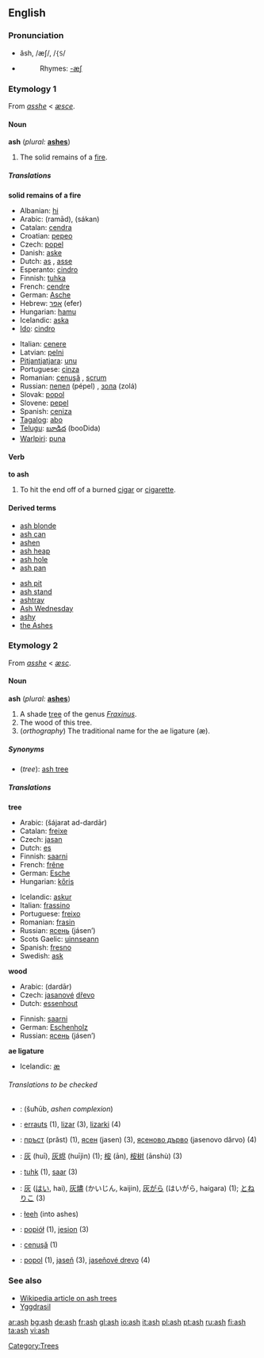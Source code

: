{{see|Ash}}
==English==
{{wikipedia}}
===Pronunciation===
*ăsh, /æʃ/, /<tt>{S</tt>/
*{{audio|en-us-ash.ogg|Audio (US)}}
*:Rhymes: [[Rhymes:English:-æʃ|-æʃ]]

===Etymology 1===
From {{ME.}} ''[[asshe]]'' < {{OE.}} ''[[æsce]]''.

====Noun====
'''ash''' (''plural:'' '''[[ashes]]''')

#The solid remains of a [[fire]].

=====Translations=====
'''solid remains of a fire'''
{{top}}
*Albanian: [[hi]] {{m}}
*Arabic: {{ARchar|[[رماد]]}} (ramād), {{ARchar|[[سكن]]}} (sákan)
*Catalan: [[cendra]] {{f}}
*Croatian: [[pepeo]] {{m}}
*Czech: [[popel]] {{m}}
*Danish: [[aske]]
*Dutch: [[as#Dutch|as]] {{f}}, [[asse#Dutch|asse]] {{f}}
*Esperanto: [[cindro]]
*Finnish: [[tuhka]]
*French: [[cendre]] {{m}}
*German: [[Asche]] {{f}}
*Hebrew: [[אפר]] (efer) {{m}}
*Hungarian: [[hamu]]
*Icelandic: [[aska]] {{f}}
*[[Ido]]: [[cindro]]
{{mid}}
*Italian: [[cenere]] {{f}}
*Latvian: [[pelni]] {{m}} {{p}}
*[[Pitjantjatjara]]: [[unu]]
*Portuguese: [[cinza]] {{f}}
*Romanian: [[cenuşă]] {{f}}, [[scrum]] {{m}}
*Russian: [[пепел]] (pépel) {{m}}, [[зола]] (zolá) {{f}}
*Slovak: [[popol]] {{m}}
*Slovene: [[pepel]] {{m}}
*Spanish: [[ceniza]] {{f}}
*[[Tagalog]]: [[abo]]
*[[Telugu]]: [[బూడిద]] (booDida)
*[[Warlpiri]]: [[puna]]
{{bottom}}

====Verb====
'''to ash'''

#To hit the end off of a burned [[cigar]] or [[cigarette]].

====Derived terms====
{{top2}}
*[[ash blonde]]
*[[ash can]]
*[[ashen]]<!--belongs on the page for "ashen": Polish-popiół-->
*[[ash heap]]
*[[ash hole]]
*[[ash pan]]
{{mid2}}
*[[ash pit]]
*[[ash stand]]
*[[ashtray]]
*[[Ash Wednesday]]
*[[ashy]]
*[[the Ashes]]<!--in cricket-->
{{bottom}}

===Etymology 2===
From {{ME.}} ''[[asshe]]'' < {{OE.}} ''[[æsc]]''.

====Noun====
'''ash''' (''plural:'' '''[[ashes]]''')
#A shade [[tree]] of the genus ''[[Fraxinus]]''.
#The wood of this tree.
#(''orthography'') The traditional name for the ae ligature (æ).

=====Synonyms=====
*(''tree''): [[ash tree]]

=====Translations=====
'''tree'''
{{top}}
*Arabic: {{ARchar|[[شجرة الدردار]]}} (šájarat ad-dardār) {{f}}
*Catalan: [[freixe]] {{m}}
*Czech: [[jasan]] {{m}}
*Dutch: [[es#Dutch|es]] {{m}}
*Finnish: [[saarni]]
*French: [[frêne]] {{m}}
*German: [[Esche]] {{f}}
*Hungarian: [[kőris]]
{{mid}}
*Icelandic: [[askur]] {{m}}
*Italian: [[frassino]] {{m}}
*Portuguese: [[freixo]] {{m}}
*Romanian: [[frasin]] {{m}}
*Russian: [[ясень]] (jásen’) {{m}}
*Scots Gaelic: [[uinnseann]] {{m}}
*Spanish: [[fresno]] {{m}}
*Swedish: [[ask]]
{{bottom}}

'''wood'''
{{top}}
*Arabic: {{ARchar|[[دردار]]}} (dardār) {{m}}
*Czech: [[jasanový|jasanové]] [[dřevo]] {{n}}
*Dutch: [[essenhout]] {{n}}
{{mid}}
*Finnish: [[saarni]]
*German: [[Eschenholz]] {{n}}
*Russian: [[ясень]] (jásen’) {{m}}
{{bottom}}

'''ae ligature'''
{{top}}
*Icelandic: [[æ]] {{n}}
{{mid}}
{{bottom}}

======Translations to be checked======
<!--remove this section when all translations have been put into the appropriate table(s)-->
{{checktrans}}

*{{ttbc|Arabic}}: {{ARchar|[[شحوب]]}} (šuħūb, ''ashen complexion'')
*{{ttbc|Basque}}: [[errauts]] (1), [[lizar]] (3), [[lizarki]] (4)
*{{ttbc|Bulgarian}}: [[пръст]] (prǎst) {{f}} (1), [[ясен]] (jasen) {{m}} (3), [[ясеново дърво]] (jasenovo dǎrvo) {{n}} (4)
*{{ttbc|Chinese}}: [[灰]] (huī), [[灰烬]] (huījìn) (1); [[桉]] (ān), [[桉树]] (ānshù) (3)
*{{ttbc|Estonian}}: [[tuhk]] (1), [[saar#Estonian|saar]] (3)
*{{ttbc|Japanese}}: [[灰]] ([[はい]], hai), [[灰燼]] (かいじん, kaijin), [[灰がら]] (はいがら, haigara) (1); [[とねりこ]] (3)
*{{ttbc|Navajo}}: [[łeeh]] (into ashes)
*{{ttbc|Polish}}: [[popiół]] {{m}} (1), [[jesion]] {{m}} (3)
*{{ttbc|Romanian}}: [[cenuşă]] {{f}} (1)
*{{ttbc|Slovak}}: [[popol]] {{m}} (1), [[jaseň]] {{m}} (3), [[jaseňové drevo]] {{n}} (4)

===See also===
*[[w:ash tree|Wikipedia article on ash trees]]
*[[Yggdrasil]]

[[Category:Trees]]

[[ar:ash]]
[[bg:ash]]
[[de:ash]]
[[fr:ash]]
[[gl:ash]]
[[io:ash]]
[[it:ash]]
[[pl:ash]]
[[pt:ash]]
[[ru:ash]]
[[fi:ash]]
[[ta:ash]]
[[vi:ash]]